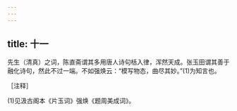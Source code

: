 ```yaml
---
---
---
```

title: 十一
---




先生（清真）之词，陈直斋谓其多用唐人诗句栝入律，浑然天成。张玉田谓其善于融化诗句，然此不过一端。不如强焕云：“模写物态，曲尽其妙。”(1)为知言也。

［注释］

(1)见汲古阁本《片玉词》强焕《题周美成词》。